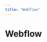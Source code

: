 ```yaml
---
title: "Webflow"
---
```

<!-- WARNING: This file is auto-generated by generate_tool_docs.py. Do not edit manually. -->


# Webflow
